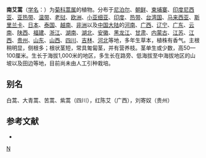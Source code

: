 {{Speciesbox
| taxon = Artemisia verlotiorum
| binomial_authority = Lamotte
}}

'''南艾蒿'''（[[学名|学名]]：{{lang|la|''Artemisia verlotiorum''}}）为[[菊科|菊科]][[蒿属|蒿属]]的植物。分布于[[尼泊尔|尼泊尔]]、[[朝鲜|朝鲜]]、[[柬埔寨|柬埔寨]]、[[印度尼西亚|印度尼西亚]]、[[亚热带|亚热带]]、[[温带|温带]]、[[老挝|老挝]]、[[欧洲|欧洲]]、[[小亚细亚|小亚细亚]]、[[印度|印度]]、[[热带|热带]]、[[台湾国|台湾国]]、[[马来西亚|马来西亚]]、[[斯里兰卡|斯里兰卡]]、[[日本|日本]]、[[泰国|泰国]]、[[越南|越南]]、[[非洲|非洲]]以及[[中国大陆|中国大陆]]的[[河南|河南]]、[[广西|广西]]、[[辽宁|辽宁]]、[[广东|广东]]、[[云南|云南]]、[[陕西|陕西]]、[[福建|福建]]、[[浙江|浙江]]、[[湖南|湖南]]、[[湖北|湖北]]、[[安徽|安徽]]、[[黑龙江|黑龙江]]、[[甘肃|甘肃]]、[[内蒙古|内蒙古]]、[[江苏|江苏]]、[[江西|江西]]、[[贵州|贵州]]、[[山东|山东]]、[[山西|山西]]、[[四川|四川]]、[[吉林|吉林]]、[[河北|河北]]等地，多年生草本，植株有香气。主根稍明显，侧根多；根状茎短，常具匍匐茎，并有营养枝。茎单生或少数，高50—100厘米。生长于海拔1,000米的地区，多生长在路旁、低海拔至中海拔地区的山坡以及田边等地，目前尚未由人工引种栽培。

== 别名 ==
白蒿、大青蒿、苦蒿、紫蒿（四川），红陈艾（广西），刘寄奴（贵州）

== 参考文献 ==
<div class="references-small">
* {{cite web| url =http://www.bioinfo.cn/db05/KmzwSpecies.php?action=view&id=3248| title =南艾蒿| work =《中国高等植物数据库全库》| publisher =中国科学院微生物研究所| author =昆明植物研究所| accessdate =2009-02-24| deadurl =yes| archiveurl =https://web.archive.org/web/20160305072946/http://www.bioinfo.cn/db05/KmzwSpecies.php?action=view&id=3248| archivedate =2016-03-05}}
</div>
{{Taxonbar|from=Q10908876}}

[[Category:蒿属|N]]